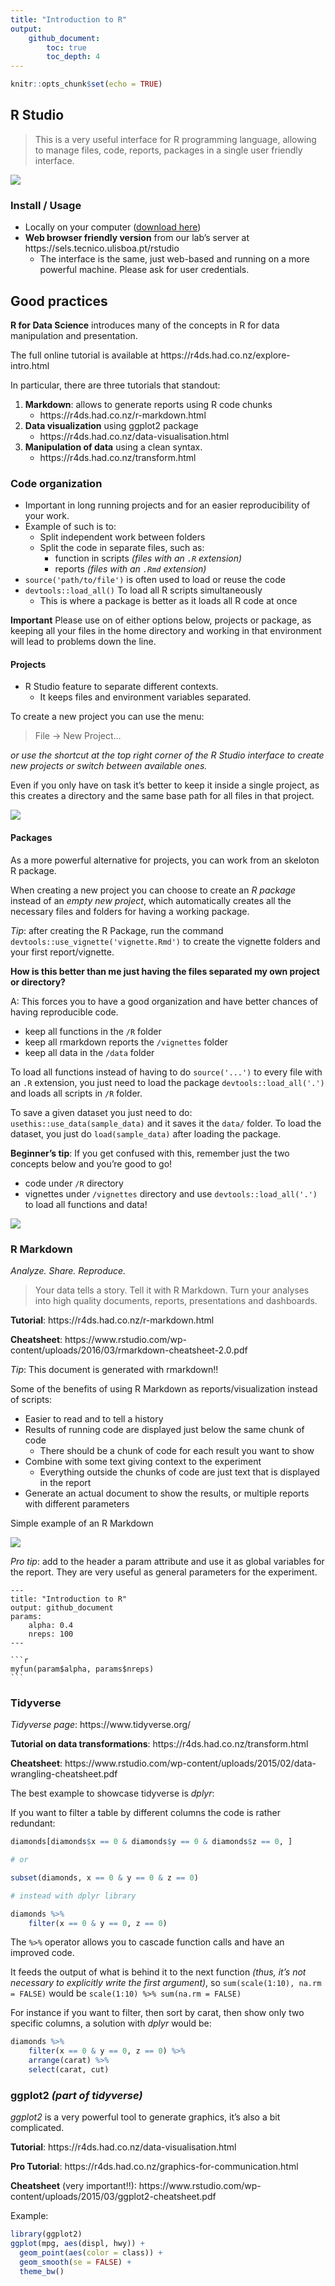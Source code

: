 ```yaml
---
title: "Introduction to R"
output: 
    github_document:
        toc: true
        toc_depth: 4
---
```


```r
knitr::opts_chunk$set(echo = TRUE)
```

## R Studio

> This is a very useful interface for R programming language, allowing to manage files, code, reports, packages in a single user friendly interface.

![](rstudio.png)

### Install / Usage

* Locally on your computer ([download here](https://www.rstudio.com/products/rstudio/download/#download))
* **Web browser friendly version** from our lab's server at https://sels.tecnico.ulisboa.pt/rstudio
    * The interface is the same, just web-based and running on a more powerful machine. Please ask for user credentials.

## Good practices

**R for Data Science** introduces many of the concepts in R for data manipulation and presentation.

The full online tutorial is available at https://r4ds.had.co.nz/explore-intro.html

In particular, there are three tutorials that standout:

1. **Markdown**: allows to generate reports using R code chunks
    * https://r4ds.had.co.nz/r-markdown.html
1. **Data visualization** using ggplot2 package
    * https://r4ds.had.co.nz/data-visualisation.html
1. **Manipulation of data** using a clean syntax.
    * https://r4ds.had.co.nz/transform.html

### Code organization

* Important in long running projects and for an easier reproducibility of your work.
* Example of such is to:
    * Split independent work between folders
    * Split the code in separate files, such as:
        * function in scripts *(files with an `.R` extension)* 
        * reports *(files with an `.Rmd` extension)*

* `source('path/to/file')` is often used to load or reuse the code
* `devtools::load_all()` To load all R scripts simultaneously
    * This is where a package is better as it loads all R code at once

**Important** Please use on of either options below, projects or package, as keeping all your files in the home directory and working in that environment will lead to problems down the line.

#### Projects

* R Studio feature to separate different contexts.
    * It keeps files and environment variables separated.

To create a new project you can use the menu:

> File -> New Project...

*or use the shortcut at the top right corner of the R Studio interface to create new projects or switch between available ones.*

Even if you only have on task it's better to keep it inside a single project, as this creates a directory and the same base path for all files in that project.

![](new_project.png)

#### Packages

As a more powerful alternative for projects, you can work from an skeloton R package.

When creating a new project you can choose to create an *R package* instead of an *empty new project*, which automatically creates all the necessary files and folders for having a working package.

*Tip*: after creating the R Package, run the command `devtools::use_vignette('vignette.Rmd')` to create the vignette folders and your first report/vignette.

**How is this better than me just having the files separated my own project or directory?**

A: This forces you to have a good organization and have better chances of having reproducible code.

* keep all functions in the `/R` folder
* keep all rmarkdown reports the `/vignettes` folder
* keep all data in the `/data` folder

To load all functions instead of having to do `source('...')` to every file with an `.R` extension, you just need to load the package `devtools::load_all('.')` and loads all scripts in `/R` folder.

To save a given dataset you just need to do: `usethis::use_data(sample_data)` and it saves it the `data/` folder. To load the dataset, you just do  `load(sample_data)` after loading the package.

**Beginner's tip**: If you get confused with this, remember just the two concepts below and you're good to go!

* code under `/R` directory
* vignettes under `/vignettes` directory and use `devtools::load_all('.')` to load all functions and data!

![](new_package.png)

### R Markdown

*Analyze. Share. Reproduce.*

> Your data tells a story. Tell it with R Markdown. Turn your analyses into high quality documents, reports, presentations and dashboards.

**Tutorial**: https://r4ds.had.co.nz/r-markdown.html

**Cheatsheet**: https://www.rstudio.com/wp-content/uploads/2016/03/rmarkdown-cheatsheet-2.0.pdf

*Tip*: This document is generated with rmarkdown!!

Some of the benefits of using R Markdown as reports/visualization instead of scripts:

* Easier to read and to tell a history
* Results of running code are displayed just below the same chunk of code
    * There should be a chunk of code for each result you want to show
* Combine with some text giving context to the experiment
    * Everything outside the chunks of code are just text that is displayed in the report
* Generate an actual document to show the results, or multiple reports with different parameters

Simple example of an R Markdown

![](rmarkdown.png)

*Pro tip*: add to the header a param attribute and use it as global variables for the report. They are very useful as general parameters for the experiment.

    ---
    title: "Introduction to R"
    output: github_document
    params:
        alpha: 0.4
        nreps: 100
    ---
            
    ```r
    myfun(param$alpha, params$nreps)
    ```


### Tidyverse

*Tidyverse page*: https://www.tidyverse.org/

**Tutorial on data transformations**: https://r4ds.had.co.nz/transform.html

**Cheatsheet**: https://www.rstudio.com/wp-content/uploads/2015/02/data-wrangling-cheatsheet.pdf

The best example to showcase tidyverse is *dplyr*:

If you want to filter a table by different columns the code is rather redundant:

```r
diamonds[diamonds$x == 0 & diamonds$y == 0 & diamonds$z == 0, ]

# or

subset(diamonds, x == 0 & y == 0 & z == 0)

# instead with dplyr library

diamonds %>%
    filter(x == 0 & y == 0, z == 0)
```

The `%>%` operator allows you to cascade function calls and have an improved code.

It feeds the output of what is behind it to the next function *(thus, it's not necessary to explicitly write the first argument)*, so `sum(scale(1:10), na.rm = FALSE)` would be `scale(1:10) %>% sum(na.rm = FALSE)`

For instance if you want to filter, then sort by carat, then show only two specific columns, a solution with *dplyr* would be:

```r
diamonds %>%
    filter(x == 0 & y == 0, z == 0) %>%
    arrange(carat) %>%
    select(carat, cut)
```

### ggplot2 *(part of tidyverse)*

*ggplot2* is a very powerful tool to generate graphics, it's also a bit complicated.

**Tutorial**: https://r4ds.had.co.nz/data-visualisation.html

**Pro Tutorial**: https://r4ds.had.co.nz/graphics-for-communication.html

**Cheatsheet** (very important!!): https://www.rstudio.com/wp-content/uploads/2015/03/ggplot2-cheatsheet.pdf

Example:

```r
library(ggplot2)
ggplot(mpg, aes(displ, hwy)) +
  geom_point(aes(color = class)) +
  geom_smooth(se = FALSE) +
  theme_bw()
```

